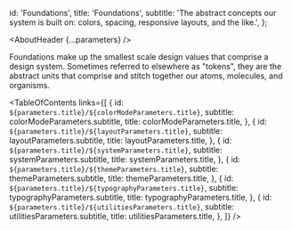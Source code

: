 


  id: 'Foundations',
  title: 'Foundations',
  subtitle:
    'The abstract concepts our system is built on: colors, spacing, responsive layouts, and the like.',
};

<Meta title="Foundations/About" />

<AboutHeader {...parameters} />

Foundations make up the smallest scale design values that comprise a design system.
Sometimes referred to elsewhere as "tokens", they are the abstract units that comprise and stitch together our atoms, molecules, and organisms.

<TableOfContents
  links={[
    {
      id: `${parameters.title}/${colorModeParameters.title}`,
      subtitle: colorModeParameters.subtitle,
      title: colorModeParameters.title,
    },
    {
      id: `${parameters.title}/${layoutParameters.title}`,
      subtitle: layoutParameters.subtitle,
      title: layoutParameters.title,
    },
    {
      id: `${parameters.title}/${systemParameters.title}`,
      subtitle: systemParameters.subtitle,
      title: systemParameters.title,
    },
    {
      id: `${parameters.title}/${themeParameters.title}`,
      subtitle: themeParameters.subtitle,
      title: themeParameters.title,
    },
    {
      id: `${parameters.title}/${typographyParameters.title}`,
      subtitle: typographyParameters.subtitle,
      title: typographyParameters.title,
    },
    {
      id: `${parameters.title}/${utilitiesParameters.title}`,
      subtitle: utilitiesParameters.subtitle,
      title: utilitiesParameters.title,
    },
  ]}
/>
